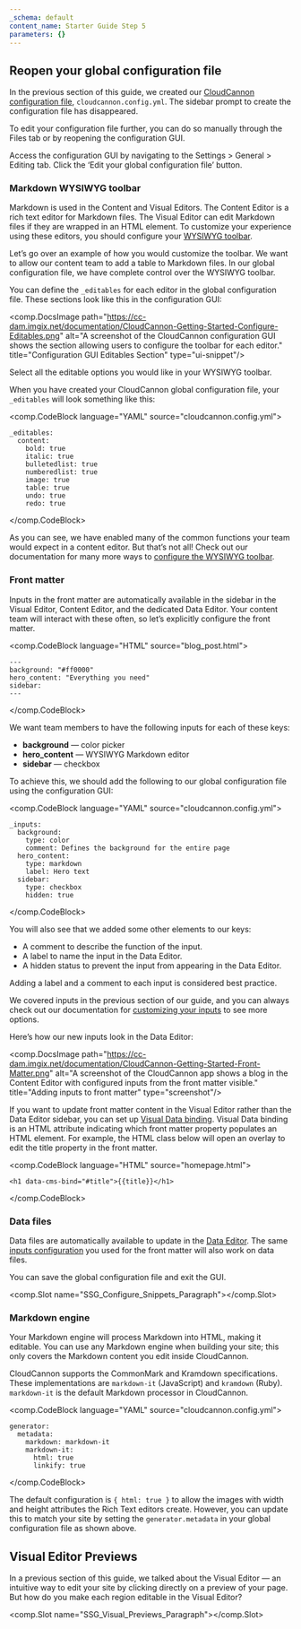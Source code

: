 ```yaml
---
_schema: default
content_name: Starter Guide Step 5
parameters: {}
---
```

## Reopen your global configuration file

In the previous section of this guide, we created our <a target="_blank" rel="noopener" href="https://cloudcannon.com/documentation/articles/setting-global-configuration/">CloudCannon configuration file</a>, `cloudcannon.config.yml`. The sidebar prompt to create the configuration file has disappeared.

To edit your configuration file further, you can do so manually through the Files tab or by reopening the configuration GUI.

Access the configuration GUI by navigating to the Settings &gt; General &gt; Editing tab. Click the ‘Edit your global configuration file’ button.

### Markdown WYSIWYG toolbar

Markdown is used in the Content and Visual Editors. The Content Editor is a rich text editor for Markdown files. The Visual Editor can edit Markdown files if they are wrapped in an HTML element. To customize your experience using these editors, you should configure your <a target="_blank" rel="noopener" href="https://cloudcannon.com/documentation/articles/defining-editable-regions-in-your-html/#options">WYSIWYG toolbar</a>.

Let’s go over an example of how you would customize the toolbar. We want to allow our content team to add a table to Markdown files. In our global configuration file, we have complete control over the WYSIWYG toolbar.

You can define the `_editables` for each editor in the global configuration file. These sections look like this in the configuration GUI:

<comp.DocsImage path="https://cc-dam.imgix.net/documentation/CloudCannon-Getting-Started-Configure-Editables.png" alt="A screenshot of the CloudCannon configuration GUI shows the section allowing users to configure the toolbar for each editor." title="Configuration GUI Editables Section" type="ui-snippet"/>

Select all the editable options you would like in your WYSIWYG toolbar.

When you have created your CloudCannon global configuration file, your `_editables` will look something like this:

<comp.CodeBlock language="YAML" source="cloudcannon.config.yml">
```
_editables:
  content:
    bold: true
    italic: true
    bulletedlist: true
    numberedlist: true
    image: true
    table: true
    undo: true
    redo: true
```
</comp.CodeBlock>

As you can see, we have enabled many of the common functions your team would expect in a content editor. But that’s not all! Check out our documentation for many more ways to <a target="_blank" rel="noopener" href="https://cloudcannon.com/documentation/articles/defining-editable-regions-in-your-html/#options">configure the WYSIWYG toolbar</a>.

### Front matter

Inputs in the front matter are automatically available in the sidebar in the Visual Editor, Content Editor, and the dedicated Data Editor. Your content team will interact with these often, so let’s explicitly configure the front matter.

<comp.CodeBlock language="HTML" source="blog_post.html">
```
---
background: "#ff0000"
hero_content: "Everything you need"
sidebar:
---
```
</comp.CodeBlock>

We want team members to have the following inputs for each of these keys:

* **background** — color picker
* **hero\_content** — WYSIWYG Markdown editor
* **sidebar** — checkbox

To achieve this, we should add the following to our global configuration file using the configuration GUI:

<comp.CodeBlock language="YAML" source="cloudcannon.config.yml">
```
_inputs:
  background:
    type: color
    comment: Defines the background for the entire page
  hero_content:
    type: markdown
    label: Hero text
  sidebar:
    type: checkbox
    hidden: true
```
</comp.CodeBlock>

You will also see that we added some other elements to our keys:

* A comment to describe the function of the input.
* A label to name the input in the Data Editor.
* A hidden status to prevent the input from appearing in the Data Editor.

Adding a label and a comment to each input is considered best practice.

We covered inputs in the previous section of our guide, and you can always check out our documentation for <a target="_blank" rel="noopener" href="https://cloudcannon.com/documentation/articles/how-to-choose-what-input-is-used-in-the-data-editor/">customizing your inputs</a> to see more options.

Here’s how our new inputs look in the Data Editor:

<comp.DocsImage path="https://cc-dam.imgix.net/documentation/CloudCannon-Getting-Started-Front-Matter.png" alt="A screenshot of the CloudCannon app shows a blog in the Content Editor with configured inputs from the front matter visible." title="Adding inputs to front matter" type="screenshot"/>

If you want to update front matter content in the Visual Editor rather than the Data Editor sidebar, you can set up <a rel="noopener" target="_blank" href="https://cloudcannon.com/documentation/articles/what-are-visual-data-bindings/">Visual Data binding</a>. Visual Data binding is an HTML attribute indicating which front matter property populates an HTML element. For example, the HTML class below will open an overlay to edit the title property in the front matter.

<comp.CodeBlock language="HTML" source="homepage.html">
```
<h1 data-cms-bind="#title">{{title}}</h1>
```
</comp.CodeBlock>

### Data files

Data files are automatically available to update in the <a target="_blank" rel="noopener" href="https://cloudcannon.com/documentation/articles/introducing-the-data-editor/">Data Editor</a>. The same <a target="_blank" rel="noopener" href="https://cloudcannon.com/documentation/articles/how-to-choose-what-input-is-used-in-the-data-editor/">inputs configuration</a> you used for the front matter will also work on data files.

You can save the global configuration file and exit the GUI.

<comp.Slot name="SSG_Configure_Snippets_Paragraph"></comp.Slot>

### Markdown engine

Your Markdown engine will process Markdown into HTML, making it editable. You can use any Markdown engine when building your site; this only covers the Markdown content you edit inside CloudCannon.

CloudCannon supports the CommonMark and Kramdown specifications. These implementations are `markdown-it` (JavaScript) and `kramdown` (Ruby). `markdown-it` is the default Markdown processor in CloudCannon.

<comp.CodeBlock language="YAML" source="cloudcannon.config.yml">
```
generator:
  metadata:
    markdown: markdown-it
    markdown-it:
      html: true
      linkify: true
```
</comp.CodeBlock>

The default configuration is `{ html: true }` to allow the images with width and height attributes the Rich Text editors create. However, you can update this to match your site by setting the `generator.metadata` in your global configuration file as shown above.

## Visual Editor Previews

In a previous section of this guide, we talked about the Visual Editor — an intuitive way to edit your site by clicking directly on a preview of your page. But how do you make each region editable in the Visual Editor?

<comp.Slot name="SSG_Visual_Previews_Paragraph"></comp.Slot>